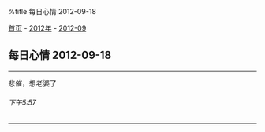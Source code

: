 %title 每日心情 2012-09-18

[[../../../index|首页]] - [[../index|2012年]] - [[index|2012-09]]
==每日心情 2012-09-18==
----
悲催，想老婆了
======下午5:57======
----
